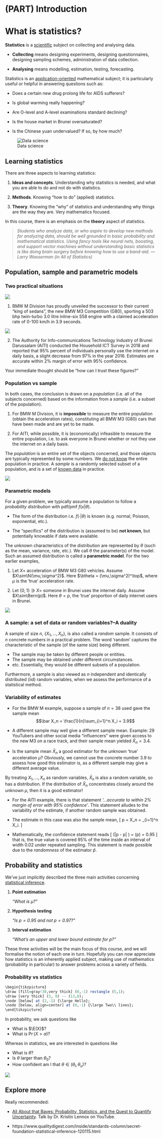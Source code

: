 # (PART) Introduction {-}

# What is statistics? {-}

**Statistics** is a [scientific]{.ul} subject on
collecting and analysing data.

-   **Collecting** means designing experiments, designing
    questionnaires, designing sampling schemes, administration of data
    collection.

-   **Analysing** means modelling, estimation, testing, forecasting.

Statistics is an [application-oriented]{.ul} mathematical subject; it is
particularly useful or helpful in answering questions such as:

-   Does a certain new drug prolong life for AIDS sufferers?

-   Is global warming really happening?

-   Are O-level and A-level examinations standard declining?

-   Is the house market in Brunei oversaturated?

-   Is the Chinese yuan undervalued? If so, by how much?

![Data science](figure/00-ds2.png)

##  Learning statistics {-}

There are three aspects to learning statistics:

1. **Ideas and concepts**. Understanding why statistics is needed, and what you are able to do and not do with statistics.

2. **Methods**. Knowing "how to do" (applied) statistics.

3. **Theory**. Knowing the "why" of statistics and understanding why things are the way they are. Very mathematics focused.


In this course, there is an emphasis on the **theory** aspect of statistics.


> *Students who analyze data, or who aspire to develop new methods for analyzing data, should be well grounded in basic probability and mathematical statistics. Using fancy tools like neural nets, boosting, and support vector machines without understanding basic statistics is like doing brain surgery before knowing how to use a band-aid. ---Larry Wasserman (in All of Statistics)*

## Population, sample and parametric models {-}

### Two practical situations {-}

![](figure/00-g80.jpg)


1. BMW M Division has proudly unveiled the successor to their current "king of sedans", the new BMW M3 Competition (G80), sporting a 503 bhp twin-turbo 3.0 litre inline-six S58 engine with a claimed acceleration rate of 0-100 km/h in 3.9 seconds.

![](figure/00-aiti.png)

2. The Authority for Info-communications Technology Industry of Brunei Darussalam (AITI) conducted the Household ICT Survey in 2018 and reported that 95% percent of individuals personally use the internet on a daily basis, a slight decrease from 97% in the year 2016. Estimates are accurate within 2% margin of error with 95% confidence.

Your immediate thought should be "how can I trust these figures?"

### Population vs sample {-}

In both cases, the conclusion is drawn on a *population* (i.e. all of
the subjects concerned) based on the information from a *sample* (i.e.
a subset of the population).


1. For BMW M Division, it is **impossible** to measure the entire population (obtain the acceleration rates), constituting all BMW M3 (G80) cars that have been made and are yet to be made.

2. For AITI, while possible, it is (economically) infeasible to measure the entire population, i.e. to ask everyone in Brunei whether or not they use the internet on a daily basis.

The *population* is an entire set of the objects concerned, and those objects are typically represented by some numbers. We [do not know]{.ul} the entire population in practice.
A *sample* is a randomly selected subset of a population, and is a set of [known data]{.ul} in practice.

![](figure/00-popsample.png)

### Parametric models {-}

For a given problem, we typically assume a population
to follow a *probability distribution* with pdf/pmf $f(x|\theta)$.

-   The form of the distribution i.e. $f(\cdot|\theta)$ is known (e.g.
    normal, Poisson, exponential, etc.).

-   The "specifics" of the distribution is (assumed to be) **not
    known**, but potentially knowable if data were available.


The unknown characteristics of the distribution are represented by $\theta$ (such as the mean, variance, rate, etc.). 
We call $\theta$ the parameter(s) of the model.
Such an assumed distribution is called a **parametric model**.
For the two earlier examples,

1. Let $X =$ acceleration of BMW M3 G80 vehicles. Assume $X\sim\N(\mu,\sigma^2)$. Here  $\btheta = (\mu,\sigma^2)^\top$, where $\mu$ is the 'true' acceleration rate.

2. Let $\{0,1\} \ni X =$ someone in Brunei uses the internet daily. Assume $X\sim\Bern(p)$. Here $\theta = p$, the 'true' proportion of daily internet users in Brunei.

![](figure/00-theoreticaldataplane.png)

### A sample: a set of data or random variables?--A duality {-}

A sample of size $n$, $\{X_1,\dots,X_n\}$, is also called a *random* sample. It consists of $n$ concrete numbers in a practical problem.
The word 'random' captures the characteristic of the sample (of the same
size) being different.

- The sample may be taken by different people or entities.
- The sample may be obtained  under different circumstances.
- etc.
Essentially, they would be different subsets of a population.

Furthermore, a sample is also viewed as $n$ independent and identically
distributed (iid) random variables, when we assess the performance of a
statistical method.

###  Variability of estimates {-}

- For the BMW M example, suppose a sample of $n=38$ used gave the sample mean
$$\bar X_n = \frac{1}{n}\sum_{i=1}^n X_i = 3.9$$

- A different sample may well give a different sample mean.
Example: 29 YouTubers and other social media "influencers" were given access to the new M3 on a race track, and their sample mean yielded $\bar X_n = 3.4$.

-  Is the sample mean $\bar X_n$ a good estimator for the unknown
'true' acceleration $\mu$? Obviously, we cannot use the concrete number
3.9 to assess how good this estimator is, as a different sample may
give a different average value.

::: {.rmdnote}
By treating $X_1,\dots,X_n$ as random variables, $\bar X_n$ is
also a random variable, so has a distribution. If the distribution of
$\bar X_n$ concentrates closely around the unknown $\mu$, then it is a
good estimator!
:::


- For the AITI example, there is that statement *'...accurate to within 2% margin of error with 95% confidence'*. This statement alludes to the variability of the estimate, if another random sample was obtained.

- The estimate in this case was also the sample mean,
\[
\hat p = \bar X_n = \frac{1}{n}\sum_{i=1}^n X_i.
\]

- Mathematically, the confidence statement reads
\[
  \Pr(|\hat p - p| \leq 0.02 ) = \Pr\big(p\in [\hat p-0.02, \hat p + 0.02]\big) = 0.95
\]
  that is, the true value is covered 95% of the time inside an interval of width 0.02 under repeated sampling. This statement is made possible due to the *randomness* of the estimator $\hat p$.

## Probability and statistics {-}

We've just implicitly described the three main activities concerning [statistical inference]{.ul}.

1. **Point estimation**

    *"What is $\mu$?"*


2. **Hypothesis testing**

    *"Is $p=0.95$ and not $p=0.97$?"*

3. **Interval estimation**

    *"What's an upper and lower bound estimate for $p$?"*

These three activities will be the main focus of this course, and we will formalise the notion of each one in turn.
Hopefully you can now appreciate how statistics is an inherently applied subject, making use of mathematics (probability in particular) to answer problems across a variety of fields.

### Probability vs statistics {-}

```r
\begin{tikzpicture}
\draw [fill=gray!30,very thick] (0,-1) rectangle (5,1);
\draw [very thick] (5, 0) -- (13,0);
\node [below] at (2,-1) {\large Hello};
\node [below, align=center] at (0,-1) {\large Two\\ lines};
\end{tikzpicture}
```

<!-- ```{r, echo=FALSE, engine='tikz', out.width ="48%"} -->
<!-- \definecolor{navyblue}{RGB}{0, 47, 92} -->
<!-- \definecolor{charcoal}{RGB}{54,69,79} -->
<!-- \definecolor{gray}{RGB}{128, 128, 128} -->
<!-- \definecolor{solidpink}{HTML}{8E3B46} -->
<!-- \definecolor{queenpink}{HTML}{EAD1D6} -->
<!-- \definecolor{orangecrayola}{HTML}{FFD166} -->
<!-- \definecolor{paradisepink}{HTML}{EF476F} -->
<!-- \definecolor{myrtlegreen}{HTML}{346B61} -->
<!-- \definecolor{lightcyan}{HTML}{CCE8E3} -->
<!-- \usetikzlibrary{fit,positioning,shapes.geometric,decorations.pathreplacing,calc} -->
<!-- \begin{tikzpicture}[scale=0.9, transform shape] -->
<!-- \tikzstyle{obsvar}=[rectangle, thick, minimum size = 10mm,draw =black!80, node distance = 1mm] -->
<!-- \tikzstyle{connect}=[-latex, thick] -->

<!-- \node[obsvar] (fx) [] {$\hspace{1em}f(x|\theta)\hspace{1em}$}; -->
<!-- \node (xx) [right=of fx] {\textcolor{myrtlegreen}{$\{X_1,\dots,X_n\}$}}; -->
<!-- \node (theta) [left=of fx] {\textcolor{solidpink}{$\theta$}}; -->
<!-- \node (d1) [below=of fx,yshift=9mm] {Model}; -->
<!-- \node (d2) [below=of xx,yshift=11mm] {\scriptsize \textcolor{myrtlegreen}{prob.}}; -->
<!-- \node (d3) [below=of theta,yshift=11mm] {\scriptsize \textcolor{solidpink}{param.}}; -->
<!-- \node (d1) [above=of fx,yshift=-5mm] {\underline{Probability}}; -->

<!-- \path (fx) edge [connect] (xx) -->
<!--       (theta) edge [connect] (fx); -->

<!-- \end{tikzpicture} -->
<!-- ``` -->
<!-- ```{r, echo=FALSE, engine='tikz', out.width ="48%"} -->
<!-- \definecolor{navyblue}{RGB}{0, 47, 92} -->
<!-- \definecolor{charcoal}{RGB}{54,69,79} -->
<!-- \definecolor{gray}{RGB}{128, 128, 128} -->
<!-- \definecolor{solidpink}{HTML}{8E3B46} -->
<!-- \definecolor{queenpink}{HTML}{EAD1D6} -->
<!-- \definecolor{orangecrayola}{HTML}{FFD166} -->
<!-- \definecolor{paradisepink}{HTML}{EF476F} -->
<!-- \definecolor{myrtlegreen}{HTML}{346B61} -->
<!-- \definecolor{lightcyan}{HTML}{CCE8E3} -->
<!-- \usetikzlibrary{fit,positioning,shapes.geometric,decorations.pathreplacing,calc} -->
<!-- \begin{tikzpicture}[scale=0.9, transform shape] -->
<!-- \tikzstyle{obsvar}=[rectangle, thick, minimum size = 10mm,draw =black!80, node distance = 1mm] -->
<!-- \tikzstyle{connect}=[-latex, thick] -->
<!-- \node[obsvar] (fx) [] {$\hspace{1em}f(x|\theta)\hspace{1em}$}; -->
<!-- \node (xx) [right=of fx] {\textcolor{solidpink}{$\{x_1,\dots,x_n\}$}}; -->
<!-- \node (theta) [left=of fx] {\textcolor{myrtlegreen}{$\hat\theta$}}; -->
<!-- \node (d1) [below=of fx,yshift=9mm] {Model}; -->
<!-- \node (d2) [below=of xx,yshift=11mm] {\scriptsize \textcolor{solidpink}{data}}; -->
<!-- \node (d3) [below=of theta,yshift=11mm] {\scriptsize \textcolor{myrtlegreen}{est.}}; -->
<!-- \node (d1) [above=of fx,yshift=-5mm] {\underline{Statistics}}; -->

<!-- \path (fx) edge [connect] (theta) -->
<!--       (xx) edge [connect] (fx); -->
<!-- \end{tikzpicture} -->
<!-- ``` -->

In probability, we ask questions like

- What is $\E(X)$?
- What is $\Pr(X > a)$?

Whereas in statistics, we are interested in questions like

- What is $\theta$?
- Is $\theta$ larger than $\theta_0$?
- How confident am I that $\theta \in (\theta_l,\theta_u)$?

![](figure/00-probstats.jpeg)

## Explore more {-}


Really recommended:

- [All About that Bayes: Probability, Statistics, and the Quest to Quantify Uncertainty](https://youtu.be/eDMGDhyDxuY). Talk by Dr. Kristin Lennox on YouTube.


- https://www.qualitydigest.com/inside/standards-column/secret-foundation-statistical-inference-120115.html
